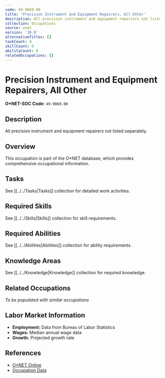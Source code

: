 ```yaml
---
code: 49-9069.00
title: 'Precision Instrument and Equipment Repairers, All Other'
description: All precision instrument and equipment repairers not listed separately.
collection: Occupations
source: onet
version: '30.0'
alternativeTitles: []
taskCount: 0
skillCount: 0
abilityCount: 0
relatedOccupations: []
---
```

# Precision Instrument and Equipment Repairers, All Other

**O*NET-SOC Code:** `49-9069.00`

## Description

All precision instrument and equipment repairers not listed separately.

## Overview

This occupation is part of the O*NET database, which provides comprehensive occupational information.

## Tasks

See [[../../Tasks|Tasks]] collection for detailed work activities.

## Required Skills

See [[../../Skills|Skills]] collection for skill requirements.

## Required Abilities

See [[../../Abilities|Abilities]] collection for ability requirements.

## Knowledge Areas

See [[../../Knowledge|Knowledge]] collection for required knowledge.

## Related Occupations

*To be populated with similar occupations*

## Labor Market Information

- **Employment:** Data from Bureau of Labor Statistics
- **Wages:** Median annual wage data
- **Growth:** Projected growth rate

## References

- [O*NET Online](https://www.onetonline.org/link/summary/49-9069.00)
- [Occupation Data](https://www.onetcenter.org/)
